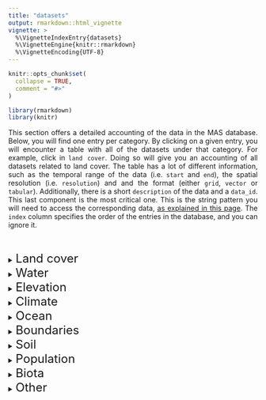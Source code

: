 ```yaml
---
title: "datasets"
output: rmarkdown::html_vignette
vignette: >
  %\VignetteIndexEntry{datasets}
  %\VignetteEngine{knitr::rmarkdown}
  %\VignetteEncoding{UTF-8}
---
```


```r
knitr::opts_chunk$set(
  collapse = TRUE,
  comment = "#>"
)
```

```r

library(rmarkdown)
library(knitr)

```

<p align="justify">
This section offers a detailed accounting of the data in the MAS database. Below, you will find one entry per category. By clicking on a given entry, you will encounter a table with all of the datasets under that category. For example, click in `land cover`. Doing so will give you an accounting of all datasets related to land cover. The table has a lot of different information, such as the temporal range of the data (i.e. `start` and `end`), the spatial resolution (i.e. `resolution`) and and the format (either `grid`, `vector` or `tabular`). Additionally, there is a short `description` of the data and a `data_id`. This last component is the most critical one. This is the string pattern you will need to access the corresponding data, <a href="https://macroecology-society.github.io/masDMT/articles/find-data.html">as explained in this page</a>. The `index` column specifies the order of the entries in the database, and you can ignore it.
</p>

&nbsp;

<details>
  <summary style="cursor:pointer;"> <font size="+2">Land cover</font> <i class="far fa-plus-square"></i></summary>

| index | data_id                       | resolution  | format | description                          | start      | end        |
|-------|-------------------------------|-------------|--------|--------------------------------------|------------|------------|
| 6     | CCI_history/agriculture       | 0.002777778 | grid   | max. agriculture extent              | 1992-01-01 | 2018-01-01 |
| 7     | CCI_history/desertic          | 0.002777778 | grid   | max. desert extent                   | 1992-01-01 | 2018-01-01 |
| 8     | CCI_history/water             | 0.002777778 | grid   | max. water extent                    | 1992-01-01 | 2018-01-01 |
| 9     | CCI_history/wetlands          | 0.002777778 | grid   | max. wetland extent                  | 1992-01-01 | 2018-01-01 |
| 10    | CCI_landCover_agg/agriculture | 0.008333333 | grid   | % agriculture cover                  | 1992-01-01 | 2018-01-01 |
| 11    | CCI_landCover_agg/forest      | 0.008333333 | grid   | % forest cover                       | 1992-01-01 | 2018-01-01 |
| 12    | CCI_landCover_agg/grassland   | 0.008333333 | grid   | % grassland cover                    | 1992-01-01 | 2018-01-01 |
| 13    | CCI_landCover_agg/shrubland   | 0.008333333 | grid   | % shrubland cover                    | 1992-01-01 | 2018-01-01 |
| 14    | CCI_landCover/landCover       | 0.002777778 | grid   | land cover classification            | 1992-01-01 | 2018-01-01 |
| 40    | GAIA_10as/urbanCover          | 0.002777778 | grid   | % urban cover                        | 1992-01-01 | 2018-01-01 |
| 41    | GAIA_30as/urbanCover          | 0.008333333 | grid   | % urban cover                        | 1992-01-01 | 2018-01-01 |
| 45    | Global_masks/admin            | 0.002777778 | grid   | land maks based on GADM              | NA         | NA         |
| 46    | Global_masks/antarcticIslands | 0.002777778 | grid   | antartic islands mask                | 2019-01-01 | 2019-01-01 |
| 47    | Global_masks/coral            | 0.002777778 | grid   | cold/tropical coral mask             | NA         | NA         |
| 48    | Global_masks/deltas           | 0.002777778 | grid   | coastal delta mask                   | NA         | NA         |
| 49    | Global_masks/estuaries        | 0.002777778 | grid   | estuary mask                         | 2018-01-01 | 2018-01-01 |
| 50    | Global_masks/mangrove         | 0.002777778 | grid   | mangrove mask                        | 1996-01-01 | 2016-01-01 |
| 51    | Global_masks/plantations      | 0.002777778 | grid   | plantation mask                      | 2019-01-01 | 2019-01-01 |
| 52    | Global_masks/reservoirs       | 0.002777778 | grid   | reservoir maks                       | 2019-01-01 | 2019-01-01 |
| 53    | Global_masks/salineLakes      | 0.002777778 | grid   | saline lake mask                     | 2019-01-01 | 2019-01-01 |
| 231   | SEDAC_pastures/pastures       | 0.002777778 | grid   | % pastureland                        | 2000-01-01 | 2000-01-01 |
| 247   | VCF5KYR/NonTreeVegetation     | 0.05        | grid   | % of non-tree vegetation             | 1982-01-01 | 2016-01-01 |
| 248   | VCF5KYR/NonVegetated          | 0.05        | grid   | % of non-vegetated surfaces          | 1982-01-01 | 2016-01-01 |
| 249   | VCF5KYR/TreeCover             | 0.05        | grid   | % of tree cover                      | 1982-01-01 | 2016-01-01 |
| 250   | waterFeatures/cannal          | 0.002777778 | grid   | % of cannals                         | NA         | NA         |
| 251   | waterFeatures/lake            | 0.002777778 | grid   | % of lakes                           | NA         | NA         |
| 252   | waterFeatures/river           | 0.002777778 | grid   | % of rivers                          | NA         | NA         |
| 253   | waterFeatures/tidal           | 0.002777778 | grid   | % of tidal flats                     | NA         | NA         |
| 254   | waterHistory/maxExtent        | 0.002777778 | grid   | max. historical % of water           | 1986-01-01 | 2018-01-01 |
| 255   | waterHistory/permanentWater   | 0.002777778 | grid   | max. historical % of permanent water | 1986-01-01 | 2018-01-01 |
| 256   | waterHistory/seasonalFreq     | 0.002777778 | grid   | % of years with seasonal water       | 1992-01-01 | 2018-01-01 |
| 257   | mapBiomas/amazonia            | 0.000269495 | grid   | land cover of Amazonia, Brazil       | 1985-01-01 | 2018-01-01 |
| 258   | mapBiomas/caatinga            | 0.000269496 | grid   | land cover of Caatinga, Brazil       | 1985-01-01 | 2018-01-01 |
| 259   | mapBiomas/cerrado             | 0.000269496 | grid   | land cover of Cerrado, Brazil        | 1985-01-01 | 2018-01-01 |
| 260   | mapBiomas/mataatlantica       | 0.000269496 | grid   | land cover of Mataatlantica, Brazil  | 1985-01-01 | 2018-01-01 |
| 261   | mapBiomas/pampa               | 0.000269492 | grid   | land cover of Pampa, Brazil          | 1985-01-01 | 2018-01-01 |
| 262   | mapBiomas/pantanal            | 0.000269491 | grid   | land cover of Pantanal, Brazil       | 1985-01-01 | 2018-01-01 |

</details>



<details>
  <summary style="cursor:pointer;"> <font size="+2">Water</font> <i class="far fa-plus-square"></i></summary>
  
| index | data_id                   | resolution  | format | description           | start      | end        |
|-------|---------------------------|-------------|--------|-----------------------|------------|------------|
| 54    | globalRivers/riverDensity | 0.002777778 | grid   | % of river cover      | NA         | NA         |
| 190   | iGSW_10as/permanent       | 0.002777778 | grid   | % of permanent water  | 1992-01-01 | 2018-01-01 |
| 191   | iGSW_10as/seasonal        | 0.002777778 | grid   | % of seasonal water   | 1992-01-01 | 2018-01-01 |
| 192   | iGSW_30as/permanent       | 0.008333333 | grid   | % fof permanent water | 1992-01-01 | 2018-01-01 |
| 37    | FLO1K/max                 | 0.5         | grid   | max. river discharge  | 1992-01-01 | 2015-01-01 |
| 38    | FLO1K/mean                | 0.5         | grid   | mean river discharge  | 1992-01-01 | 2015-01-01 |
| 39    | FLO1K/min                 | 0.5         | grid   | min. river discharge  | 1992-01-01 | 2015-01-01 |
| 237   | surfaceWater/missingData  | 0.002777778 | grid   | % of missing data     | 1992-01-01 | 2018-01-01 |
| 238   | surfaceWater/permanent    | 0.002777778 | grid   | % of permanent water  | 1992-01-01 | 2018-01-01 |
| 239   | surfaceWater/seasonal     | 0.002777778 | grid   | % of seasonal water   | 1992-01-01 | 2018-01-01 |
| 244   | tidalFlats/tidalFlats     | 0.002777778 | grid   | % of tidal flats      | 1984-01-01 | 2016-01-01 |

</details>



<details>
  <summary style="cursor:pointer;"> <font size="+2">Elevation</font> <i class="far fa-plus-square"></i></summary>
  
| index | data_id                            | resolution  | format | description                              | start      | end        |
|-------|------------------------------------|-------------|--------|------------------------------------------|------------|------------|
| 212   | meElevation_10as/elevationMax      | 0.002777778 | grid   | max. elevation                           | 2018-01-01 | 2018-01-01 |
| 213   | meElevation_10as/elevationMean     | 0.002777778 | grid   | mean. Elevation                          | 2018-01-01 | 2018-01-01 |
| 214   | meElevation_10as/elevationMin      | 0.002777778 | grid   | min. elevation                           | 2018-01-01 | 2018-01-01 |
| 215   | meElevation_10as/slope             | 0.002777778 | grid   | slope                                    | 2018-01-01 | 2018-01-01 |
| 216   | meElevation_10as/smoothSlope       | 0.002777778 | grid   | mean slope with a 3x3 window mean filter | 2018-01-01 | 2018-01-01 |
| 217   | meElevation_30as/elevationMax      | 0.008333333 | grid   | max. elevation                           | 2018-01-01 | 2018-01-01 |
| 218   | meElevation_30as/elevationMean     | 0.008333333 | grid   | mean elevantion                          | 2018-01-01 | 2018-01-01 |
| 219   | meElevation_30as/elevationMeanLand | 0.008333333 | grid   | mean elevantion on land                  | 2018-01-01 | 2018-01-01 |
| 220   | meElevation_30as/elevationMin      | 0.008333333 | grid   | min. elevation                           | 2018-01-01 | 2018-01-01 |
| 221   | meElevation_30as/hillshade         | 0.008333333 | grid   | hillshade                                | 2018-01-01 | 2018-01-01 |
| 222   | meElevation_30as/slopeMean         | 0.008333333 | grid   | mean slope                               | 2018-01-01 | 2018-01-01 |
| 223   | MERIT_rivers/riverDensity          | 0.002777778 | grid   | % of river cover                         | NA         | NA         |
| 224   | mountains/k1Class                  | 0.002777778 | grid   | k1 montain classification                | NA         | NA         |
| 225   | mountains/k2Class                  | 0.002777778 | grid   | k2 montain classification                | NA         | NA         |
| 226   | mountains/k3Class                  | 0.002777778 | grid   | k3 mountain classification               | NA         | NA         |
| 211   | meElevation_10as/coastalFlats      | 0.002777778 | grid   | mask of coastal flats based              | 2017-01-01 | 2017-01-01 |

</details>



<details>
  <summary style="cursor:pointer;"> <font size="+2">Climate</font> <i class="far fa-plus-square"></i></summary>
  
| index | data_id                           | resolution  | format | description                            | start      | end        |
|-------|-----------------------------------|-------------|--------|----------------------------------------|------------|------------|
| 1     | BECK_climateMap/futureClass       | 0.008333333 | grid   | climate map (future)                   | 2071-01-01 | 2100-01-01 |
| 2     | BECK_climateMap/futureConfidence  | 0.008333333 | grid   | climate map uncertainty (future)       | 2071-01-01 | 2100-01-01 |
| 3     | BECK_climateMap/presentClass      | 0.008333333 | grid   | climate map (present)                  | 1986-01-01 | 2016-01-01 |
| 4     | BECK_climateMap/presentConfidence | 0.008333333 | grid   | climate map uncertainty (present)      | 1986-01-01 | 2016-01-01 |
| 5     | BECK_climateMap/smoothPresent     | 0.008333333 | grid   | modified climate map (present)         | 1986-01-01 | 2016-01-01 |
| 15    | CHELSA_pClimate/drySeasonLength   | 0.008333333 | grid   | length of dry season (months)          | 1992-01-01 | 2013-01-01 |
| 16    | CHELSA_pClimate/summerMax         | 0.008333333 | grid   | max. summer precipitation              | 1992-01-01 | 2013-01-01 |
| 17    | CHELSA_pClimate/summerMin         | 0.008333333 | grid   | min. summer precipitation              | 1992-01-01 | 2013-01-01 |
| 18    | CHELSA_pClimate/summerTotal       | 0.008333333 | grid   | total summer precipitation             | 1992-01-01 | 2013-01-01 |
| 19    | CHELSA_pClimate/winterMax         | 0.008333333 | grid   | max. winter precipitation              | 1992-01-01 | 2013-01-01 |
| 20    | CHELSA_pClimate/winterMin         | 0.008333333 | grid   | min. winter precipitation              | 1992-01-01 | 2013-01-01 |
| 21    | CHELSA_pClimate/winterTotal       | 0.008333333 | grid   | total winter precipitation             | 1992-01-01 | 2013-01-01 |
| 22    | CHELSA_pClimate/yearMax           | 0.008333333 | grid   | max. year precipitation                | 1992-01-01 | 2013-01-01 |
| 23    | CHELSA_pClimate/yearMin           | 0.008333333 | grid   | min. year precipitation                | 1992-01-01 | 2013-01-01 |
| 24    | CHELSA_pClimate/yearTotal         | 0.008333333 | grid   | total year precipitation               | 1992-01-01 | 2013-01-01 |
| 25    | CHELSA_prec/precipitation         | 0.008333333 | grid   | monthly precipitation                  | 1992-01-01 | 2013-12-01 |
| 26    | CHELSA_tClimate/nrMonthsAbove10c  | 0.008333333 | grid   | nr. of months > 10C                    | 1992-01-01 | 2013-01-01 |
| 27    | CHELSA_tClimate/summerMax         | 0.008333333 | grid   | max. summer temperature                | 1992-01-01 | 2013-01-01 |
| 28    | CHELSA_tClimate/summerMean        | 0.008333333 | grid   | mean summer temperature                | 1992-01-01 | 2013-01-01 |
| 29    | CHELSA_tClimate/summerMin         | 0.008333333 | grid   | min. summer temperature                | 1992-01-01 | 2013-01-01 |
| 30    | CHELSA_tClimate/winterMax         | 0.008333333 | grid   | max. winter temperature                | 1992-01-01 | 2013-01-01 |
| 31    | CHELSA_tClimate/winterMean        | 0.008333333 | grid   | mean winter temperature                | 1992-01-01 | 2013-01-01 |
| 32    | CHELSA_tClimate/winterMin         | 0.008333333 | grid   | min. winter temperature                | 1992-01-01 | 2013-01-01 |
| 33    | CHELSA_tClimate/yearMax           | 0.008333333 | grid   | max. year temperature                  | 1992-01-01 | 2013-01-01 |
| 34    | CHELSA_tClimate/yearMean          | 0.008333333 | grid   | mean year temperature                  | 1992-01-01 | 2013-01-01 |
| 35    | CHELSA_tClimate/yearMin           | 0.008333333 | grid   | min. year temperature                  | 1992-01-01 | 2013-01-01 |
| 36    | CHELSA_tmean/temperature          | 0.008333333 | grid   | mean monthly temperature               | 1992-01-01 | 2013-12-01 |
| 232   | snowCover/maximum                 | 0.002777778 | grid   | max. % of snow cover                   | 2000-01-01 | 2019-01-01 |
| 233   | snowCover/recurrence              | 0.002777778 | grid   | per-pixel recurrence of snow (% years) | 2000-01-01 | 2019-01-01 |
| 240   | TerraClim_PDSI_2am/maxPDSI        | 0.041666667 | grid   | max. Palmer Drought Severity Index     | 1992-01-01 | 2018-01-01 |
| 241   | TerraClim_PDSI_2am/minPDSI        | 0.041666667 | grid   | min. Palmer Drought Severity Index     | 1992-01-01 | 2018-01-01 |
| 242   | TerraClim_PDSI_30am/maxPDSI       | 0.5000004   | grid   | max. Palmer Drought Severity Index     | 1992-01-01 | 2018-01-01 |
| 243   | TerraClim_PDSI_30am/minPDSI       | 0.5000004   | grid   | min. Palmer Drought Severity Index     | 1992-01-01 | 2018-01-01 |

</details>



<details>
  <summary style="cursor:pointer;"> <font size="+2">Ocean</font> <i class="far fa-plus-square"></i></summary>
  
| index | data_id                  | resolution  | format | description                      | start      | end        |
|-------|--------------------------|-------------|--------|----------------------------------|------------|------------|
| 230   | seafloor/seafloor        | 0.002777778 | grid   | classification of sea morphology | NA         | NA         |
| 245   | tidalRanges/avgAmplitude | 0.002777778 | grid   | average tidal amplitude (m)      | 2017-01-01 | 2017-01-01 |

</details>



<details>
  <summary style="cursor:pointer;"> <font size="+2">Boundaries</font> <i class="far fa-plus-square"></i></summary>
  
| index | data_id          | resolution | format | description                   | start | end |
|-------|------------------|------------|--------|-------------------------------|-------|-----|
| 264   | GADM/continents  | NA         | vector | continent boundaries          | NA    | NA  |
| 265   | GADM/leve0simple | NA         | vector | country boundaries (smoothed) | NA    | NA  |
| 266   | GADM/level0      | NA         | vector | country boundaries            | NA    | NA  |
| 267   | GADM/level1      | NA         | vector | country level 1 admin.        | NA    | NA  |
| 268   | GADM/level2      | NA         | vector | country level 2 admin.        | NA    | NA  |
| 269   | GADM/level3      | NA         | vector | country level 3 admin.        | NA    | NA  |
| 270   | GADM/level4      | NA         | vector | country level 4 admin.        | NA    | NA  |
| 271   | GADM/level5      | NA         | vector | country level 5 admin.        | NA    | NA  |
| 272   | GADM/UNRegions   | NA         | vector | UN region boundaries          | NA    | NA  |

</details>



<details>
  <summary style="cursor:pointer;"> <font size="+2">Soil</font> <i class="far fa-plus-square"></i></summary>
  
| index | data_id               | dataset | subdataset    | resolution  | format | category | description          | start      | end        |
|-------|-----------------------|---------|---------------|-------------|--------|----------|----------------------|------------|------------|
| 234   | soilMap/salineSoils   | soilMap | salineSoils   | 0.002777778 | grid   | soil     | mask of saline souls | NA         | NA         |
| 235   | soilMap/soilDepth     | soilMap | soilDepth     | 0.002777778 | grid   | soil     | soil depth (m)       | 2015-01-01 | 2015-01-01 |
| 236   | soilMap/soilDepthMean | soilMap | soilDepthMean | 0.008333333 | grid   | soil     | mean soil depth (m)  | 2015-01-01 | 2015-01-01 |

</details>



<details>
  <summary style="cursor:pointer;"> <font size="+2">Population</font> <i class="far fa-plus-square"></i></summary>
  
| index | data_id               | resolution  | format | description                                              | start      | end        |
|-------|-----------------------|-------------|--------|----------------------------------------------------------|------------|------------|
| 42    | GHS_BUILT/GHSB        | 0.002777778 | grid   | build-up area historical classification                  | 1975-01-01 | 2015-01-01 |
| 43    | GHS_POP/GHSP          | 0.002777778 | grid   | population density                                       | 1975-01-01 | 2015-01-01 |
| 44    | GHS_SMOD/SMOD         | 0.002777778 | grid   | degree of urbanization classification                    | 1975-01-01 | 2015-01-01 |
| 189   | iGHS_POP/GHSP         | 0.008333333 | grid   | linearly interpolated population density                 | 1992-01-01 | 2018-01-01 |
| 246   | travelTime/travelTime | 0.008333333 | grid   | travel time to nearest city with > 50,000 hab. (minutes) | 2000-01-01 | 2015-01-01 |

</details>



<details>
  <summary style="cursor:pointer;"> <font size="+2">Biota</font> <i class="far fa-plus-square"></i></summary>
  
| index | data_id                           | resolution  | format | description                                                                                        | start      | end        |
|-------|-----------------------------------|-------------|--------|----------------------------------------------------------------------------------------------------|------------|------------|
| 263   | BIEN_rangeMaps/BIEN_rangeMaps     | NA          | vector | BIEN database range maps                                                                           | NA         | NA         |
| 273   | IUCN_habRange/actinopterygii      | NA          | vector | IUCN range maps for actinopterygii                                                                 | NA         | NA         |
| 274   | IUCN_habRange/amphibians          | NA          | vector | IUCN range maps for amphibians                                                                     | NA         | NA         |
| 275   | IUCN_habRange/aves                | NA          | vector | IUCN range maps for aves                                                                           | NA         | NA         |
| 276   | IUCN_habRange/cephalaspidomorphi  | NA          | vector | IUCN range maps for cephalaspidomorphi                                                             | NA         | NA         |
| 277   | IUCN_habRange/charophyaceae       | NA          | vector | IUCN range maps for charophyaceae                                                                  | NA         | NA         |
| 278   | IUCN_habRange/chlorophyceae       | NA          | vector | IUCN range maps for chlorophyceae                                                                  | NA         | NA         |
| 279   | IUCN_habRange/chondrichthyes      | NA          | vector | IUCN range maps for chondrichthyes                                                                 | NA         | NA         |
| 280   | IUCN_habRange/liliopsida          | NA          | vector | IUCN range maps for liliopsida                                                                     | NA         | NA         |
| 281   | IUCN_habRange/lycopodiopsida      | NA          | vector | IUCN range maps for lycopodiopsida                                                                 | NA         | NA         |
| 282   | IUCN_habRange/magnoliopsida       | NA          | vector | IUCN range maps for magnoliopsida                                                                  | NA         | NA         |
| 283   | IUCN_habRange/mammalia            | NA          | vector | IUCN range maps for mammalia                                                                       | NA         | NA         |
| 284   | IUCN_habRange/marchantiopsida     | NA          | vector | IUCN range maps for marchantiopsida                                                                | NA         | NA         |
| 285   | IUCN_habRange/myxini              | NA          | vector | IUCN range maps for myxini                                                                         | NA         | NA         |
| 286   | IUCN_habRange/pinopsida           | NA          | vector | IUCN range maps for pinopsida                                                                      | NA         | NA         |
| 287   | IUCN_habRange/plantae             | NA          | vector | IUCN range maps for plantae                                                                        | NA         | NA         |
| 288   | IUCN_habRange/polypodiopsida      | NA          | vector | IUCN range maps for polypodiopsida                                                                 | NA         | NA         |
| 289   | IUCN_habRange/reptilia            | NA          | vector | IUCN range maps for reptilia                                                                       | NA         | NA         |
| 290   | IUCN_habRange/sarcopterygii       | NA          | vector | IUCN range maps for sarcopterygii                                                                  | NA         | NA         |
| 291   | IUCN_habRange/ulvophyceae         | NA          | vector | IUCN range maps for ulvophyceae                                                                    | NA         | NA         |
| 55    | GlobES_area/0101                  | 0.008333333 | grid   | Forest - Boreal area (ha)                                                                          | 1992-01-01 | 2018-01-01 |
| 56    | GlobES_area/0102                  | 0.008333333 | grid   | Forest - Subarctic area (ha)                                                                       | 1992-01-01 | 2018-01-01 |
| 57    | GlobES_area/0103                  | 0.008333333 | grid   | Forest - Subantarctic area (ha)                                                                    | 1992-01-01 | 2018-01-01 |
| 58    | GlobES_area/0104                  | 0.008333333 | grid   | Forest - Temperate area (ha)                                                                       | 1992-01-01 | 2018-01-01 |
| 59    | GlobES_area/0105                  | 0.008333333 | grid   | Forest - Subtropical/Tropical Dry area (ha)                                                        | 1992-01-01 | 2018-01-01 |
| 60    | GlobES_area/0106                  | 0.008333333 | grid   | Forest - Subtropical/Tropical Moist Lowland area (ha)                                              | 1992-01-01 | 2018-01-01 |
| 61    | GlobES_area/0107                  | 0.008333333 | grid   | Forest - Subtropical/Tropical Mangrove Vegetation Above High Tide Level   area (ha)                | 1992-01-01 | 2018-01-01 |
| 62    | GlobES_area/0108                  | 0.008333333 | grid   | Forest - Subtropical/Tropical Swamp area (ha)                                                      | 1992-01-01 | 2018-01-01 |
| 63    | GlobES_area/0109                  | 0.008333333 | grid   | Forest - Subtropical/Tropical Moist Montane area (ha)                                              | 1992-01-01 | 2018-01-01 |
| 64    | GlobES_area/0201                  | 0.008333333 | grid   | Savanna - Dry area (ha)                                                                            | 1992-01-01 | 2018-01-01 |
| 65    | GlobES_area/0202                  | 0.008333333 | grid   | Savanna - Moist area (ha)                                                                          | 1992-01-01 | 2018-01-01 |
| 66    | GlobES_area/0301                  | 0.008333333 | grid   | Shrubland - Subarctic area (ha)                                                                    | 1992-01-01 | 2018-01-01 |
| 67    | GlobES_area/0302                  | 0.008333333 | grid   | Shrubland - Subantarctic area (ha)                                                                 | 1992-01-01 | 2018-01-01 |
| 68    | GlobES_area/0303                  | 0.008333333 | grid   | Shrubland - Boreal area (ha)                                                                       | 1992-01-01 | 2018-01-01 |
| 69    | GlobES_area/0304                  | 0.008333333 | grid   | Shrubland - Temperate area (ha)                                                                    | 1992-01-01 | 2018-01-01 |
| 70    | GlobES_area/0305                  | 0.008333333 | grid   | Shrubland - Subtropical/Tropical Dry area (ha)                                                     | 1992-01-01 | 2018-01-01 |
| 71    | GlobES_area/0306                  | 0.008333333 | grid   | Shrubland - Subtropical/Tropical Moist area (ha)                                                   | 1992-01-01 | 2018-01-01 |
| 72    | GlobES_area/0307                  | 0.008333333 | grid   | Shrubland - Subtropical/Tropical High Altitude area (ha)                                           | 1992-01-01 | 2018-01-01 |
| 73    | GlobES_area/0308                  | 0.008333333 | grid   | Shrubland - Mediterranean-type Shrubby Vegetation area (ha)                                        | 1992-01-01 | 2018-01-01 |
| 74    | GlobES_area/0401                  | 0.008333333 | grid   | Grassland - Tundra area (ha)                                                                       | 1992-01-01 | 2018-01-01 |
| 75    | GlobES_area/0402                  | 0.008333333 | grid   | Grassland - Subarctic area (ha)                                                                    | 1992-01-01 | 2018-01-01 |
| 76    | GlobES_area/0403                  | 0.008333333 | grid   | Grassland - Subantarctic area (ha)                                                                 | 1992-01-01 | 2018-01-01 |
| 77    | GlobES_area/0404                  | 0.008333333 | grid   | Grassland - Temperate area (ha)                                                                    | 1992-01-01 | 2018-01-01 |
| 78    | GlobES_area/0405                  | 0.008333333 | grid   | Grassland - Subtropical/Tropical Dry area (ha)                                                     | 1992-01-01 | 2018-01-01 |
| 79    | GlobES_area/0406                  | 0.008333333 | grid   | Grassland - Subtropical/Tropical Seasonally Wet/Flooded area (ha)                                  | 1992-01-01 | 2018-01-01 |
| 80    | GlobES_area/0407                  | 0.008333333 | grid   | Grassland - Subtropical/Tropical High Altitude area (ha)                                           | 1992-01-01 | 2018-01-01 |
| 81    | GlobES_area/0501                  | 0.008333333 | grid   | Wetlands (inland) - Permanent Rivers/Streams/Creeks (includes waterfalls)   area (ha)              | 1992-01-01 | 2018-01-01 |
| 82    | GlobES_area/0502                  | 0.008333333 | grid   | Wetlands (inland) - Seasonal/Intermittent/Irregular Rivers/Streams/Creeks   area (ha)              | 1992-01-01 | 2018-01-01 |
| 83    | GlobES_area/0504                  | 0.008333333 | grid   | Wetlands (inland) - Bogs, Marshes, Swamps, Fens, Peatlands area (ha)                               | 1992-01-01 | 2018-01-01 |
| 84    | GlobES_area/0505                  | 0.008333333 | grid   | Wetlands (inland) - Permanent Freshwater Lakes (over 8ha) area (ha)                                | 1992-01-01 | 2018-01-01 |
| 85    | GlobES_area/0506                  | 0.008333333 | grid   | Wetlands (inland) - Seasonal/Intermittent Freshwater Lakes (over 8ha)   area (ha)                  | 1992-01-01 | 2018-01-01 |
| 86    | GlobES_area/0507                  | 0.008333333 | grid   | Wetlands (inland) - Permanent Freshwater Marshes/Pools (under 8ha) area   (ha)                     | 1992-01-01 | 2018-01-01 |
| 87    | GlobES_area/0508                  | 0.008333333 | grid   | Wetlands (inland) - Seasonal/Intermittent Freshwater Marshes/Pools (under   8ha) area (ha)         | 1992-01-01 | 2018-01-01 |
| 88    | GlobES_area/0510                  | 0.008333333 | grid   | Wetlands (inland) - Tundra Wetlands (incl. pools and temporary waters   from snowmelt) area (ha)   | 1992-01-01 | 2018-01-01 |
| 89    | GlobES_area/0511                  | 0.008333333 | grid   | Wetlands (inland) - Alpine Wetlands (includes temporary waters from   snowmelt) area (ha)          | 1992-01-01 | 2018-01-01 |
| 90    | GlobES_area/0514                  | 0.008333333 | grid   | Wetlands (inland) - Permanent Saline, Brackish or Alkaline Lakes area   (ha)                       | 1992-01-01 | 2018-01-01 |
| 91    | GlobES_area/0515                  | 0.008333333 | grid   | Wetlands (inland) - Seasonal/Intermittent Saline, Brackish or Alkaline   Lakes and Flats area (ha) | 1992-01-01 | 2018-01-01 |
| 92    | GlobES_area/0516                  | 0.008333333 | grid   | Wetlands (inland) - Permanent Saline, Brackish or Alkaline Marshes/Pools   area (ha)               | 1992-01-01 | 2018-01-01 |
| 93    | GlobES_area/0517                  | 0.008333333 | grid   | Wetlands (inland) - Seasonal/Intermittent Saline, Brackish or Alkaline   Marshes/Pools area (ha)   | 1992-01-01 | 2018-01-01 |
| 94    | GlobES_area/0600                  | 0.008333333 | grid   | Rocky areas (eg. inland cliffs, mountain peaks) area (ha)                                          | 1992-01-01 | 2018-01-01 |
| 95    | GlobES_area/0801                  | 0.008333333 | grid   | Desert - Hot area (ha)                                                                             | 1992-01-01 | 2018-01-01 |
| 96    | GlobES_area/0802                  | 0.008333333 | grid   | Desert - Temperate area (ha)                                                                       | 1992-01-01 | 2018-01-01 |
| 97    | GlobES_area/0803                  | 0.008333333 | grid   | Desert - Cold area (ha)                                                                            | 1992-01-01 | 2018-01-01 |
| 98    | GlobES_area/0908                  | 0.008333333 | grid   | Marine Neritic - Coral Reef area (ha)                                                              | 1992-01-01 | 2018-01-01 |
| 99    | GlobES_area/0910                  | 0.008333333 | grid   | Marine Neritic - Estuaries area (ha)                                                               | 1992-01-01 | 2018-01-01 |
| 100   | GlobES_area/1001                  | 0.008333333 | grid   | Marine Oceanic - Epipelagic (0–200 m) area (ha)                                                    | 1992-01-01 | 2018-01-01 |
| 101   | GlobES_area/1002                  | 0.008333333 | grid   | Marine Oceanic - Mesopelagic (200–1,000 m) area (ha)                                               | 1992-01-01 | 2018-01-01 |
| 102   | GlobES_area/1003                  | 0.008333333 | grid   | Marine Oceanic - Bathypelagic (1,000–4,000 m) area (ha)                                            | 1992-01-01 | 2018-01-01 |
| 103   | GlobES_area/1004                  | 0.008333333 | grid   | Marine Oceanic - Abyssopelagic (4,000–6,000 m) area (ha)                                           | 1992-01-01 | 2018-01-01 |
| 104   | GlobES_area/1101                  | 0.008333333 | grid   | Marine Deep Benthic - Continental Slope/Bathyl Zone (200-4,000m) area   (ha)                       | 1992-01-01 | 2018-01-01 |
| 105   | GlobES_area/1102                  | 0.008333333 | grid   | Marine Deep Benthic - Abyssal Plain (4,000-6,000m) area (ha)                                       | 1992-01-01 | 2018-01-01 |
| 106   | GlobES_area/1103                  | 0.008333333 | grid   | Marine Deep Benthic - Abyssal Mountain/Hills (4,000-6,000m) area (ha)                              | 1992-01-01 | 2018-01-01 |
| 107   | GlobES_area/1104                  | 0.008333333 | grid   | Marine Deep Benthic - Hadal/Deep Sea Trench (>6,000m) area (ha)                                    | 1992-01-01 | 2018-01-01 |
| 108   | GlobES_area/1105                  | 0.008333333 | grid   | Marine Deep Benthic - Seamount area (ha)                                                           | 1992-01-01 | 2018-01-01 |
| 109   | GlobES_area/1204                  | 0.008333333 | grid   | Marine Intertidal - Mud Flats and Salt Flats area (ha)                                             | 1992-01-01 | 2018-01-01 |
| 110   | GlobES_area/1205                  | 0.008333333 | grid   | Marine Intertidal - Salt Marshes (Emergent Grasses) area (ha)                                      | 1992-01-01 | 2018-01-01 |
| 111   | GlobES_area/1206                  | 0.008333333 | grid   | Marine Intertidal - Tidepools area (ha)                                                            | 1992-01-01 | 2018-01-01 |
| 112   | GlobES_area/1207                  | 0.008333333 | grid   | Marine Intertidal - Mangrove Submerged Roots area (ha)                                             | 1992-01-01 | 2018-01-01 |
| 113   | GlobES_area/1304                  | 0.008333333 | grid   | Marine Coastal/Supratidal - Coastal Brackish/Saline Lagoons/Marine Lakes   area (ha)               | 1992-01-01 | 2018-01-01 |
| 114   | GlobES_area/1305                  | 0.008333333 | grid   | Marine Coastal/Supratidal - Coastal Freshwater Lakes area (ha)                                     | 1992-01-01 | 2018-01-01 |
| 115   | GlobES_area/1401                  | 0.008333333 | grid   | Artificial/Terrestrial - Arable Land area (ha)                                                     | 1992-01-01 | 2018-01-01 |
| 116   | GlobES_area/1402                  | 0.008333333 | grid   | Artificial/Terrestrial - Pastureland area (ha)                                                     | 1992-01-01 | 2018-01-01 |
| 117   | GlobES_area/1405                  | 0.008333333 | grid   | Artificial/Terrestrial - Urban Areas area (ha)                                                     | 1992-01-01 | 2018-01-01 |
| 118   | GlobES_area/1508                  | 0.008333333 | grid   | Artificial/Aquatic - Irrigated Land (includes irrigation channels) area   (ha)                     | 1992-01-01 | 2018-01-01 |
| 119   | GlobES_area/1511                  | 0.008333333 | grid   | Artificial/Marine - Marine Anthropogenic Structures area (ha)                                      | 1992-01-01 | 2018-01-01 |
| 120   | GlobES_dominantEco/dominantEco    | 0.008333333 | grid   | per-pixel domiant ecosystem                                                                        | 1992-01-01 | 2018-01-01 |
| 121   | GlobES_ecoTransitions/changeCount | 0.008333333 | grid   | nr. Of changes n=in ecosystem dominance                                                            | 1992-01-01 | 2018-01-01 |
| 122   | GlobES_ecoTransitions/changeType  | 0.008333333 | grid   | type of change in ecosystem dominance                                                              | 1992-01-01 | 2018-01-01 |
| 123   | GlobES_ecoTransitions/transitions | 0.008333333 | grid   | changes in ecosystem dominance                                                                     | 1992-01-01 | 2018-01-01 |
| 124   | GlobES_qa/0101                    | 0.008333333 | grid   | Forest - Boreal change QA                                                                          | 1993-01-01 | 2018-01-01 |
| 125   | GlobES_qa/0102                    | 0.008333333 | grid   | Forest - Subarctic change QA                                                                       | 1993-01-01 | 2018-01-01 |
| 126   | GlobES_qa/0103                    | 0.008333333 | grid   | Forest - Subantarctic change QA                                                                    | 1993-01-01 | 2018-01-01 |
| 127   | GlobES_qa/0104                    | 0.008333333 | grid   | Forest - Temperate change QA                                                                       | 1993-01-01 | 2018-01-01 |
| 128   | GlobES_qa/0105                    | 0.008333333 | grid   | Forest - Subtropical/Tropical Dry change QA                                                        | 1993-01-01 | 2018-01-01 |
| 129   | GlobES_qa/0106                    | 0.008333333 | grid   | Forest - Subtropical/Tropical Moist Lowland change QA                                              | 1993-01-01 | 2018-01-01 |
| 130   | GlobES_qa/0107                    | 0.008333333 | grid   | Forest - Subtropical/Tropical Mangrove Vegetation Above High Tide Level   change QA                | 1993-01-01 | 2018-01-01 |
| 131   | GlobES_qa/0108                    | 0.008333333 | grid   | Forest - Subtropical/Tropical Swamp change QA                                                      | 1993-01-01 | 2018-01-01 |
| 132   | GlobES_qa/0109                    | 0.008333333 | grid   | Forest - Subtropical/Tropical Moist Montane change QA                                              | 1993-01-01 | 2018-01-01 |
| 133   | GlobES_qa/0201                    | 0.008333333 | grid   | Savanna - Dry change QA                                                                            | 1993-01-01 | 2018-01-01 |
| 134   | GlobES_qa/0202                    | 0.008333333 | grid   | Savanna - Moist change QA                                                                          | 1993-01-01 | 2018-01-01 |
| 135   | GlobES_qa/0301                    | 0.008333333 | grid   | Shrubland - Subarctic change QA                                                                    | 1993-01-01 | 2018-01-01 |
| 136   | GlobES_qa/0302                    | 0.008333333 | grid   | Shrubland - Subantarctic change QA                                                                 | 1993-01-01 | 2018-01-01 |
| 137   | GlobES_qa/0303                    | 0.008333333 | grid   | Shrubland - Boreal change QA                                                                       | 1993-01-01 | 2018-01-01 |
| 138   | GlobES_qa/0304                    | 0.008333333 | grid   | Shrubland - Temperate change QA                                                                    | 1993-01-01 | 2018-01-01 |
| 139   | GlobES_qa/0305                    | 0.008333333 | grid   | Shrubland - Subtropical/Tropical Dry change QA                                                     | 1993-01-01 | 2018-01-01 |
| 140   | GlobES_qa/0306                    | 0.008333333 | grid   | Shrubland - Subtropical/Tropical Moist change QA                                                   | 1993-01-01 | 2018-01-01 |
| 141   | GlobES_qa/0307                    | 0.008333333 | grid   | Shrubland - Subtropical/Tropical High Altitude change QA                                           | 1993-01-01 | 2018-01-01 |
| 142   | GlobES_qa/0308                    | 0.008333333 | grid   | Shrubland - Mediterranean-type Shrubby Vegetation change QA                                        | 1993-01-01 | 2018-01-01 |
| 143   | GlobES_qa/0401                    | 0.008333333 | grid   | Grassland - Tundra change QA                                                                       | 1993-01-01 | 2018-01-01 |
| 144   | GlobES_qa/0402                    | 0.008333333 | grid   | Grassland - Subarctic change QA                                                                    | 1993-01-01 | 2018-01-01 |
| 145   | GlobES_qa/0403                    | 0.008333333 | grid   | Grassland - Subantarctic change QA                                                                 | 1993-01-01 | 2018-01-01 |
| 146   | GlobES_qa/0404                    | 0.008333333 | grid   | Grassland - Temperate change QA                                                                    | 1993-01-01 | 2018-01-01 |
| 147   | GlobES_qa/0405                    | 0.008333333 | grid   | Grassland - Subtropical/Tropical Dry change QA                                                     | 1993-01-01 | 2018-01-01 |
| 148   | GlobES_qa/0406                    | 0.008333333 | grid   | Grassland - Subtropical/Tropical Seasonally Wet/Flooded change QA                                  | 1993-01-01 | 2018-01-01 |
| 149   | GlobES_qa/0407                    | 0.008333333 | grid   | Grassland - Subtropical/Tropical High Altitude change QA                                           | 1993-01-01 | 2018-01-01 |
| 150   | GlobES_qa/0501                    | 0.008333333 | grid   | Wetlands (inland) - Permanent Rivers/Streams/Creeks (includes waterfalls)   change QA              | 1993-01-01 | 2018-01-01 |
| 151   | GlobES_qa/0502                    | 0.008333333 | grid   | Wetlands (inland) - Seasonal/Intermittent/Irregular Rivers/Streams/Creeks   change QA              | 1993-01-01 | 2018-01-01 |
| 152   | GlobES_qa/0504                    | 0.008333333 | grid   | Wetlands (inland) - Bogs, Marshes, Swamps, Fens, Peatlands change QA                               | 1993-01-01 | 2018-01-01 |
| 153   | GlobES_qa/0505                    | 0.008333333 | grid   | Wetlands (inland) - Permanent Freshwater Lakes (over 8ha) change QA                                | 1993-01-01 | 2018-01-01 |
| 154   | GlobES_qa/0506                    | 0.008333333 | grid   | Wetlands (inland) - Seasonal/Intermittent Freshwater Lakes (over 8ha)   change QA                  | 1993-01-01 | 2018-01-01 |
| 155   | GlobES_qa/0507                    | 0.008333333 | grid   | Wetlands (inland) - Permanent Freshwater Marshes/Pools (under 8ha) change   QA                     | 1993-01-01 | 2018-01-01 |
| 156   | GlobES_qa/0508                    | 0.008333333 | grid   | Wetlands (inland) - Seasonal/Intermittent Freshwater Marshes/Pools (under   8ha) change QA         | 1993-01-01 | 2018-01-01 |
| 157   | GlobES_qa/0510                    | 0.008333333 | grid   | Wetlands (inland) - Tundra Wetlands (incl. pools and temporary waters   from snowmelt) change QA   | 1993-01-01 | 2018-01-01 |
| 158   | GlobES_qa/0511                    | 0.008333333 | grid   | Wetlands (inland) - Alpine Wetlands (includes temporary waters from   snowmelt) change QA          | 1993-01-01 | 2018-01-01 |
| 159   | GlobES_qa/0514                    | 0.008333333 | grid   | Wetlands (inland) - Permanent Saline, Brackish or Alkaline Lakes change   QA                       | 1993-01-01 | 2018-01-01 |
| 160   | GlobES_qa/0515                    | 0.008333333 | grid   | Wetlands (inland) - Seasonal/Intermittent Saline, Brackish or Alkaline   Lakes and Flats change QA | 1993-01-01 | 2018-01-01 |
| 161   | GlobES_qa/0516                    | 0.008333333 | grid   | Wetlands (inland) - Permanent Saline, Brackish or Alkaline Marshes/Pools   change QA               | 1993-01-01 | 2018-01-01 |
| 162   | GlobES_qa/0517                    | 0.008333333 | grid   | Wetlands (inland) - Seasonal/Intermittent Saline, Brackish or Alkaline   Marshes/Pools change QA   | 1993-01-01 | 2018-01-01 |
| 163   | GlobES_qa/0600                    | 0.008333333 | grid   | Rocky areas (eg. inland cliffs, mountain peaks) change QA                                          | 1993-01-01 | 2018-01-01 |
| 164   | GlobES_qa/0801                    | 0.008333333 | grid   | Desert - Hot change QA                                                                             | 1993-01-01 | 2018-01-01 |
| 165   | GlobES_qa/0802                    | 0.008333333 | grid   | Desert - Temperate change QA                                                                       | 1993-01-01 | 2018-01-01 |
| 166   | GlobES_qa/0803                    | 0.008333333 | grid   | Desert - Cold change QA                                                                            | 1993-01-01 | 2018-01-01 |
| 167   | GlobES_qa/0908                    | 0.008333333 | grid   | Marine Neritic - Coral Reef change QA                                                              | 1993-01-01 | 2018-01-01 |
| 168   | GlobES_qa/0910                    | 0.008333333 | grid   | Marine Neritic - Estuaries change QA                                                               | 1993-01-01 | 2018-01-01 |
| 169   | GlobES_qa/1001                    | 0.008333333 | grid   | Marine Oceanic - Epipelagic (0–200 m) change QA                                                    | 1993-01-01 | 2018-01-01 |
| 170   | GlobES_qa/1002                    | 0.008333333 | grid   | Marine Oceanic - Mesopelagic (200–1,000 m) change QA                                               | 1993-01-01 | 2018-01-01 |
| 171   | GlobES_qa/1003                    | 0.008333333 | grid   | Marine Oceanic - Bathypelagic (1,000–4,000 m) change QA                                            | 1993-01-01 | 2018-01-01 |
| 172   | GlobES_qa/1004                    | 0.008333333 | grid   | Marine Oceanic - Abyssopelagic (4,000–6,000 m) change QA                                           | 1993-01-01 | 2018-01-01 |
| 173   | GlobES_qa/1101                    | 0.008333333 | grid   | Marine Deep Benthic - Continental Slope/Bathyl Zone (200-4,000m) change   QA                       | 1993-01-01 | 2018-01-01 |
| 174   | GlobES_qa/1102                    | 0.008333333 | grid   | Marine Deep Benthic - Abyssal Plain (4,000-6,000m) change QA                                       | 1993-01-01 | 2018-01-01 |
| 175   | GlobES_qa/1103                    | 0.008333333 | grid   | Marine Deep Benthic - Abyssal Mountain/Hills (4,000-6,000m) change QA                              | 1993-01-01 | 2018-01-01 |
| 176   | GlobES_qa/1104                    | 0.008333333 | grid   | Marine Deep Benthic - Hadal/Deep Sea Trench (>6,000m) change QA                                    | 1993-01-01 | 2018-01-01 |
| 177   | GlobES_qa/1105                    | 0.008333333 | grid   | Marine Deep Benthic - Seamount change QA                                                           | 1993-01-01 | 2018-01-01 |
| 178   | GlobES_qa/1204                    | 0.008333333 | grid   | Marine Intertidal - Mud Flats and Salt Flats change QA                                             | 1993-01-01 | 2018-01-01 |
| 179   | GlobES_qa/1205                    | 0.008333333 | grid   | Marine Intertidal - Salt Marshes (Emergent Grasses) change QA                                      | 1993-01-01 | 2018-01-01 |
| 180   | GlobES_qa/1206                    | 0.008333333 | grid   | Marine Intertidal - Tidepools change QA                                                            | 1993-01-01 | 2018-01-01 |
| 181   | GlobES_qa/1207                    | 0.008333333 | grid   | Marine Intertidal - Mangrove Submerged Roots change QA                                             | 1993-01-01 | 2018-01-01 |
| 182   | GlobES_qa/1304                    | 0.008333333 | grid   | Marine Coastal/Supratidal - Coastal Brackish/Saline Lagoons/Marine Lakes   change QA               | 1993-01-01 | 2018-01-01 |
| 183   | GlobES_qa/1305                    | 0.008333333 | grid   | Marine Coastal/Supratidal - Coastal Freshwater Lakes change QA                                     | 1993-01-01 | 2018-01-01 |
| 184   | GlobES_qa/1401                    | 0.008333333 | grid   | Artificial/Terrestrial - Arable Land change QA                                                     | 1993-01-01 | 2018-01-01 |
| 185   | GlobES_qa/1402                    | 0.008333333 | grid   | Artificial/Terrestrial - Pastureland change QA                                                     | 1993-01-01 | 2018-01-01 |
| 186   | GlobES_qa/1405                    | 0.008333333 | grid   | Artificial/Terrestrial - Urban Areas change QA                                                     | 1993-01-01 | 2018-01-01 |
| 187   | GlobES_qa/1508                    | 0.008333333 | grid   | Artificial/Aquatic - Irrigated Land (includes irrigation channels) change   QA                     | 1993-01-01 | 2018-01-01 |
| 188   | GlobES_qa/1511                    | 0.008333333 | grid   | Artificial/Marine - Marine Anthropogenic Structures change QA                                      | 1993-01-01 | 2018-01-01 |

</details>



<details>
  <summary style="cursor:pointer;"> <font size="+2">Other</font> <i class="far fa-plus-square"></i></summary>
  
| index | data_id                          | resolution  | format | description                                                   | start      | end        |
|-------|----------------------------------|-------------|--------|---------------------------------------------------------------|------------|------------|
| 195   | linearDistance_10as/lake         | 0.002777778 | grid   | linear distance to lakes                                      | NA         | NA         |
| 196   | linearDistance_10as/ocean        | 0.002777778 | grid   | linear distance to oceans                                     | NA         | NA         |
| 201   | linearDistance_30as/lake         | 0.008333333 | grid   | linear distance to lakes                                      | NA         | NA         |
| 202   | linearDistance_30as/ocean        | 0.008333333 | grid   | linear distance to oceans                                     | NA         | NA         |
| 193   | linearDistance_10as/coastalFlats | 0.002777778 | grid   | linear distance to coastalFlats                               | NA         | NA         |
| 194   | linearDistance_10as/coral        | 0.002777778 | grid   | linear distance to corals                                     | NA         | NA         |
| 197   | linearDistance_10as/reservoirs   | 0.002777778 | grid   | linear distance to reservoirs                                 | NA         | NA         |
| 198   | linearDistance_10as/river        | 0.002777778 | grid   | linear distance to rivers                                     | NA         | NA         |
| 199   | linearDistance_30as/coastalFlats | 0.008333333 | grid   | linear distance to coastalFlats                               | NA         | NA         |
| 200   | linearDistance_30as/coral        | 0.008333333 | grid   | linear distance to corals                                     | NA         | NA         |
| 203   | linearDistance_30as/reservoirs   | 0.008333333 | grid   | linear distance to reservoirs                                 | NA         | NA         |
| 204   | linearDistance_30as/river        | 0.008333333 | grid   | linear distance to rivers                                     | NA         | NA         |
| 227   | pixelArea_10as/pixelArea         | 0.002777778 | grid   | pixel area (ha)                                               | NA         | NA         |
| 228   | pixelArea_30as/pixelArea         | 0.008333333 | grid   | pixel area (ha)                                               | NA         | NA         |
| 229   | potentialWater/potentialWater    | 0.002777778 | grid   | mask of terrestrial areas including coastal and inland waters | 1992-01-01 | 2018-01-01 |

</details>
